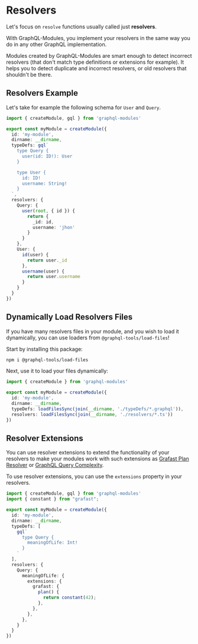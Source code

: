 # Resolvers

Let's focus on `resolve` functions usually called just **resolvers**.

With GraphQL-Modules, you implement your resolvers in the same way you do in any other GraphQL implementation.

Modules created by GraphQL-Modules are smart enough to detect incorrect resolvers (that don't match type definitions or extensions for example). It helps you to detect duplicate and incorrect resolvers, or old resolvers that shouldn't be there.

## Resolvers Example

Let's take for example the following schema for `User` and `Query`.

```ts
import { createModule, gql } from 'graphql-modules'

export const myModule = createModule({
  id: 'my-module',
  dirname: __dirname,
  typeDefs: gql`
    type Query {
      user(id: ID!): User
    }

    type User {
      id: ID!
      username: String!
    }
  `,
  resolvers: {
    Query: {
      user(root, { id }) {
        return {
          _id: id,
          username: 'jhon'
        }
      }
    },
    User: {
      id(user) {
        return user._id
      },
      username(user) {
        return user.username
      }
    }
  }
})
```

## Dynamically Load Resolvers Files

If you have many resolvers files in your module, and you wish to load it dynamically, you can use loaders from `@graphql-tools/load-files`!

Start by installing this package:

```sh npm2yarn
npm i @graphql-tools/load-files
```

Next, use it to load your files dynamically:

```ts
import { createModule } from 'graphql-modules'

export const myModule = createModule({
  id: 'my-module',
  dirname: __dirname,
  typeDefs: loadFilesSync(join(__dirname, './typeDefs/*.graphql')),
  resolvers: loadFilesSync(join(__dirname, './resolvers/*.ts'))
})
```

## Resolver Extensions

You can use resolver extensions to extend the functionality of your resolvers to make your modules work with such extensions as [Grafast Plan Resolver](https://grafast.org/grafast/plan-resolvers#specifying-a-field-plan-resolver) or [GraphQL Query Complexity](https://github.com/slicknode/graphql-query-complexity/blob/HEAD/src/estimators/fieldExtensions/README.md).

To use resolver extensions, you can use the `extensions` property in your resolvers.

```ts
import { createModule, gql } from 'graphql-modules'
import { constant } from "grafast";

export const myModule = createModule({
  id: 'my-module',
  dirname: __dirname,
  typeDefs: [
    gql`
      type Query {
        meaningOfLife: Int!
      }
    `
  ],
  resolvers: {
    Query: {
      meaningOfLife: {
        extensions: {
          grafast: {
            plan() {
              return constant(42);
            },
          },
        },
      },
    }
  }
})
```


